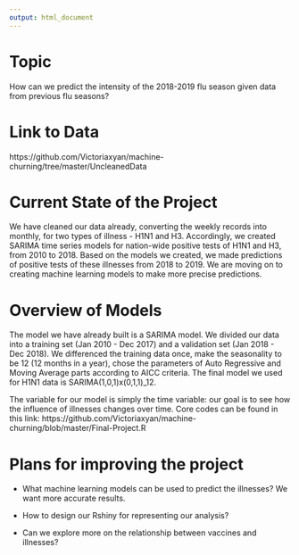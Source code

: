 ```yaml
---
output: html_document
---
```


# Topic

How can we predict the intensity of the 2018-2019 flu season given data from previous flu seasons?

# Link to Data

https://github.com/Victoriaxyan/machine-churning/tree/master/UncleanedData

# Current State of the Project

We have cleaned our data already, converting the weekly records into monthly, for two types of illness - H1N1 and H3. Accordingly, we created SARIMA time series models for nation-wide positive tests of H1N1 and H3, from 2010 to 2018. Based on the models we created, we made predictions of positive tests of these illnesses from 2018 to 2019. We are moving on to creating machine learning models to make more precise predictions.

# Overview of Models

The model we have already built is a SARIMA model. We divided our data into a training set (Jan 2010 - Dec 2017) and a validation set (Jan 2018 - Dec 2018). We differenced the training data once, make the seasonality to be 12 (12 months in a year), chose the parameters of Auto Regressive and Moving Average parts according to AICC criteria. The final model we used for H1N1 data is SARIMA(1,0,1)x(0,1,1)_12.

The variable for our model is simply the time variable: our goal is to see how the influence of illnesses changes over time. Core codes can be found in this link: https://github.com/Victoriaxyan/machine-churning/blob/master/Final-Project.R

# Plans for improving the project

- What machine learning models can be used to predict the illnesses? We want more accurate results.

- How to design our Rshiny for representing our analysis?

- Can we explore more on the relationship between vaccines and illnesses?


